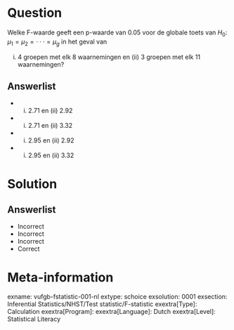 Question
========

Welke F-waarde geeft een p-waarde van 0.05 voor de globale toets van $H_{0}$: $\mu_{1} = \mu_{2} = ··· = \mu_{g}$ in het geval van 

(i) 4 groepen met elk 8 waarnemingen en (ii) 3 groepen met elk 11
waarnemingen?
  
Answerlist
----------
* (i) 2.71 en (ii) 2.92
* (i) 2.71 en (ii) 3.32
* (i) 2.95 en (ii) 2.92
* (i) 2.95 en (ii) 3.32

Solution
========

Answerlist
----------
* Incorrect
* Incorrect
* Incorrect
* Correct

Meta-information
================
exname: vufgb-fstatistic-001-nl
extype: schoice
exsolution: 0001
exsection: Inferential Statistics/NHST/Test statistic/F-statistic
exextra[Type]: Calculation
exextra[Program]: 
exextra[Language]: Dutch
exextra[Level]: Statistical Literacy
